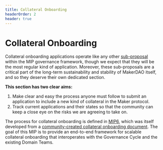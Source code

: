 ```yaml
---
title: Collateral Onboarding
headerOrder: 2
header: true
---
```


# Collateral Onboarding

Collateral onboarding applications operate like any other [sub-proposal](learn/submit/) within the MIP governance framework, though we expect that they will be the most regular kind of application. Moreover, these sub-proposals are a critical part of the long-term sustainability and stability of MakerDAO itself, and so they deserve their own dedicated section.

**This section has two clear aims:**

1. Make clear and easy the process anyone must follow to submit an application to include a new kind of collateral in the Maker protocol.
2. Track current applications and their states so that the community can keep a close eye on the risks we are agreeing to take on.

The process for collateral onboarding is defined in [MIP6](/MIP6), which was itself developed from a [community-created collateral onboarding document](https://forum.makerdao.com/t/collateral-onboarding-process-v1/1412). The goal of this MIP is to provide an end-to-end framework for scalable collateral onboarding that interoperates with the Governance Cycle and the existing Domain Teams.